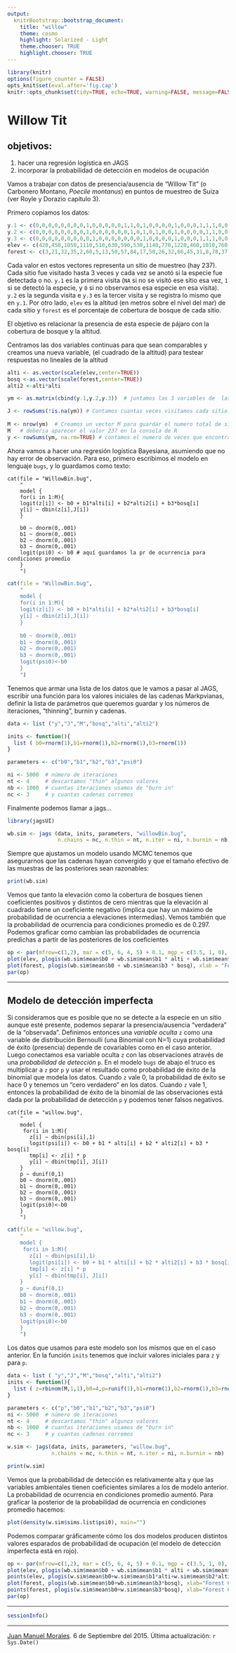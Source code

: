 ```yaml
---
output:
  knitrBootstrap::bootstrap_document:
    title: "willow"
    theme: cosmo
    highlight: Solarized - Light
    theme.chooser: TRUE
    highlight.chooser: TRUE
---
```


```r
library(knitr)
options(figure_counter = FALSE)
opts_knit$set(eval.after='fig.cap')
knitr::opts_chunk$set(tidy=TRUE, echo=TRUE, warning=FALSE, message=FALSE, dev='svg', fig.width=6, fig.height=5)
```

# Willow Tit

## objetivos: 
1. hacer una regresión logística en JAGS
2. incorporar la probabilidad de detección en modelos de ocupación

Vamos a trabajar con datos de presencia/ausencia de "Willow Tit" (o Carbonero Montano, *Poecile montanus*) en puntos de muestreo de Suiza (ver Royle y Dorazio capítulo 3).

Primero copiamos los datos:
```r
y.1 <- c(0,0,0,0,0,0,0,0,1,0,0,0,0,0,1,1,0,1,0,0,0,0,1,0,0,0,1,1,1,0,0,0,0,0,0,1,1,1,0,0,1,0,0,0,1,0,1,0,1,0,1,0,0,0,0,0,1,0,0,0,0,0,0,0,0,1,0,0,0,0,0,0,0,0,0,1,1,1,0,1,1,0,0,0,0,1,1,0,0,0,0,0,1,0,0,1,0,1,0,0,0,0,1,1,1,0,0,0,1,0,0,0,1,0,0,0,0,0,0,1,0,0,0,0,1,1,0,0,0,0,1,0,0,0,0,0,0,1,0,1,0,0,0,0,0,1,0,0,0,0,0,1,0,0,0,0,0,0,0,0,0,0,1,0,1,1,0,1,0,0,0,1,0,1,0,0,1,1,0,0,1,0,0,0,1,0,1,0,0,0,1,1,0,0,0,0,0,0,0,0,1,0,1,0,0,1,1,1,1,1,1,1,1,1,0,1,1,0,0,0,0,0,0,0,0,0,0,0,0,0,0,0,0,0,0,0,0)
y.2 <- c(0,0,0,0,0,0,0,0,1,0,0,0,0,0,0,1,0,1,0,1,0,0,1,0,0,0,0,1,1,0,0,0,0,0,0,1,1,1,0,0,1,0,0,0,1,0,1,0,1,0,1,0,0,0,0,0,1,0,0,0,0,0,0,0,0,1,0,0,0,0,0,0,0,0,0,1,1,1,0,1,0,0,0,0,NA,1,1,0,NA,0,0,0,1,0,0,0,0,1,0,0,0,0,1,1,1,0,0,0,1,0,0,0,1,1,0,0,0,0,0,1,0,0,0,0,1,0,0,0,0,0,1,0,0,0,0,0,0,0,0,1,0,0,0,0,1,0,0,0,1,0,1,0,0,0,0,0,0,0,0,0,0,0,0,0,0,1,0,1,0,0,0,1,1,0,0,0,1,0,0,0,1,0,0,0,0,1,1,0,0,0,1,1,0,0,0,0,0,1,0,0,1,0,0,1,0,1,0,1,1,1,1,1,1,1,0,1,1,0,0,0,0,0,0,0,0,0,0,0,0,0,0,0,0,0,0,0,0)
y.3 <- c(0,0,0,0,0,0,0,0,0,1,0,0,0,0,0,0,0,1,0,0,0,0,1,0,0,0,1,1,1,0,0,0,0,0,0,NA,1,1,NA,0,1,0,0,0,1,0,1,0,1,0,1,NA,0,0,0,0,1,0,1,0,0,0,NA,0,0,0,0,0,0,NA,NA,1,0,0,0,1,1,1,0,1,0,0,0,0,NA,1,1,0,NA,0,0,0,1,0,0,1,0,1,0,0,0,NA,1,1,1,0,0,0,1,0,0,0,1,1,0,0,0,0,0,1,0,0,0,0,1,NA,0,0,0,0,1,0,0,0,0,0,0,0,0,1,0,0,0,0,NA,1,0,NA,1,0,1,0,NA,0,0,0,0,0,0,0,0,0,0,0,NA,1,0,1,0,0,0,1,0,1,0,0,1,0,0,0,NA,0,0,0,0,1,0,0,0,0,1,1,0,0,0,0,NA,0,0,0,0,NA,NA,NA,NA,1,NA,NA,NA,1,1,1,1,1,NA,1,1,NA,NA,NA,NA,NA,NA,NA,NA,NA,NA,NA,NA,NA,NA,NA,NA,NA,NA,NA,NA)
elev <- c(420,450,1050,1110,510,630,590,530,1140,770,1220,460,1010,760,1300,1270,380,550,390,1380,530,1190,1490,920,620,540,820,1220,1180,730,580,490,1270,930,510,1830,1940,1090,2010,790,1730,1120,620,590,1840,930,540,420,1400,890,1460,1850,1420,600,550,750,1790,680,990,520,760,370,2710,650,660,730,460,360,250,1940,2420,1320,790,470,410,1940,1570,1880,1290,1340,880,710,630,450,2360,1650,2050,790,730,490,840,450,1010,1450,850,1240,570,1500,1420,780,470,2080,2020,1750,1630,640,530,660,1360,1290,670,480,2000,800,1010,680,490,400,320,1400,590,430,410,510,1930,1560,700,440,480,490,1850,490,480,440,820,670,610,1700,900,1250,910,540,450,470,1880,1400,470,830,1950,1660,1210,380,1840,950,880,480,550,550,340,550,1320,260,2010,1130,1910,1630,1540,1340,1180,830,540,1410,1320,890,580,500,1220,710,1820,520,1890,1650,1390,1390,1290,1810,1130,480,1040,410,2030,1880,950,450,950,1070,1980,1350,540,420,1420,2240,1980,2330,2050,1180,2010,2220,2310,2190,1770,1830,1870,1840,2420,1820,1850,2250,2250,2450,2350,2650,2750,2450,1950,2150,1850,2050,1850,2050,2150,2050,1950,1950,2250,2250,2350)
forest <- c(3,21,32,35,2,60,5,13,50,57,84,17,58,26,32,66,45,31,8,78,37,18,54,6,3,27,56,66,43,40,5,3,52,38,49,15,62,82,0,5,58,98,33,53,17,16,60,2,52,58,50,12,29,16,83,79,51,8,45,5,64,14,0,0,30,17,65,30,0,5,0,66,8,75,68,72,95,57,64,44,44,34,21,23,1,43,30,26,7,87,49,39,93,48,11,73,12,42,26,13,2,15,54,74,45,61,33,54,69,47,5,36,60,72,29,7,7,13,2,16,62,9,37,71,41,19,24,10,0,70,45,18,20,3,20,36,19,35,87,51,21,11,29,55,32,32,3,58,36,86,75,23,0,71,69,6,67,67,42,72,79,47,26,56,18,33,21,39,69,42,98,52,90,50,54,9,51,35,57,18,12,34,68,63,48,33,90,33,37,8,36,66,56,0,41,63,0,35,14,1,27,0,6,0,1,58,9,14,2,30,93,82,81,82,0,69,53,0,0,0,0,0,0,0,0,0,1,0,0,15,0,0,2,0,0,0,0)
```

Cada valor en estos vectores representa un sitio de muestreo (hay 237). Cada sitio fue visitado hasta 3 veces y cada vez se anotó si la especie fue detectada o no.
`y.1` es la primera visita (`NA` si no se visitó ese sitio esa vez, `1` si se detectó la especie, y `0` si no observamos esa especie en esa visita).  
`y.2` es la segunda visita e `y.3` es la tercer visita y se registra lo mismo que en `y.1`. Por otro lado, `elev` es la altitud (en metros sobre el nivel del mar) de cada sitio y `forest` es el porcentaje de cobertura de bosque de cada sitio.  

El objetivo es relacionar la presencia de esta especie de pájaro con la cobertura de bosque y la altitud.

Centramos las dos variables continuas para que sean comparables y creamos una nueva variable, (el cuadrado de la altitud) para testear respuestas no lineales de la altitud

```r
alti <- as.vector(scale(elev,center=TRUE))
bosq <-as.vector(scale(forest,center=TRUE))
alti2 <-alti*alti

ym <- as.matrix(cbind(y.1,y.2,y.3))  # juntamos las 3 variables de  las visitas y las llamamos "ym"

J <- rowSums(!is.na(ym)) # Contamos cuantas veces visitamos cada sitio.  
   
M <- nrow(ym)  # Creamos un vector M para guardar el numero total de sitios visitados  
M   # deberia aparecer el valor 237 en la consola de R 
y <- rowSums(ym, na.rm=TRUE) # contamos el numero de veces que encontramos a la especie en cada sitio.
```
Ahora vamos a hacer una regresión logística Bayesiana, asumiendo que no hay error de observación. Para eso, primero escribimos el modelo en lenguaje `bugs`, y lo guardamos como texto:

```
cat(file = "WillowBin.bug",
    "
    model { 
    for(i in 1:M){      
    logit(z[i]) <- b0 + b1*alti[i] + b2*alti2[i] + b3*bosq[i]              
    y[i] ~ dbin(z[i],J[i])  
    } 
    
    b0 ~ dnorm(0,.001) 
    b1 ~ dnorm(0,.001) 
    b2 ~ dnorm(0,.001) 
    b3 ~ dnorm(0,.001) 
    logit(psi0) <- b0 # aquí guardamos la pr de ocurrencia para condiciones promedio 
    }
    ")
```
```r
cat(file = "WillowBin.bug",
    "
    model { 
    for(i in 1:M){      
    logit(z[i]) <- b0 + b1*alti[i] + b2*alti2[i] + b3*bosq[i]              
    y[i] ~ dbin(z[i],J[i])  
    } 
    
    b0 ~ dnorm(0,.001) 
    b1 ~ dnorm(0,.001) 
    b2 ~ dnorm(0,.001) 
    b3 ~ dnorm(0,.001) 
    logit(psi0)<-b0
    }
    ")
```

Tenemos que armar una lista de los datos que le vamos a pasar al JAGS, escribir una función para los valores iniciales de las cadenas Markpvianas, definir la lista de parámetros que queremos guardar y los números de iteraciones, "thinning", burnin y cadenas.

```r
data <- list ("y","J","M","bosq","alti","alti2")

inits <- function(){
  list ( b0=rnorm(1),b1=rnorm(1),b2=rnorm(1),b3=rnorm(1))
}

parameters <- c("b0","b1","b2","b3","psi0") 

ni <- 5000  # número de iteraciones
nt <- 4     # descartamos "thin" algunos valores
nb <- 1000  # cuantas iteraciones usamos de "burn in"
nc <- 3     # y cuantas cadenas corremos
```

Finalmente podemos llamar a jags...

```r
library(jagsUI)

wb.sim <- jags (data, inits, parameters, "willowBin.bug",
                n.chains = nc, n.thin = nt, n.iter = ni, n.burnin = nb)
```

Siempre que ajustamos un modelo usando MCMC tenemos que asegurarnos que las cadenas hayan convergido y que el tamaño efectivo de las muestras de las posteriores sean razonables:
```r
print(wb.sim)
```
Vemos que tanto la elevación como la cobertura de bosques tienen coeficientes positivos y distintos de cero mientras que la elevación al cuadrado tiene un coeficiente negativo (implica que hay un máximo de probabilidad de ocurrencia a elevaciones intermedias). Vemos también que la probabilidad de ocurrencia para condiciones promedio es de 0.297.
Podemos graficar como cambian las probabilidades de ocurrencia predichas a partir de las posteriores de los coeficientes
```r
op <- par(mfrow=c(1,2), mar = c(5, 6, 4, 5) + 0.1, mgp = c(3.5, 1, 0), cex.lab = 1.3 , font.lab = 2, cex.axis = 1.3, bty = "n", las=1)
plot(elev, plogis(wb.sim$mean$b0 + wb.sim$mean$b1 * alti + wb.sim$mean$b2 * alti2), xlab = "Elevation", ylab = "Probability of Occurrence") 
plot(forest, plogis(wb.sim$mean$b0 + wb.sim$mean$b3 * bosq), xlab = "Forest Cover", ylab = "Probability of Occurrence")
par(op)
```
---------------------------------------

## Modelo de detección imperfecta

Si consideramos que es posible que no se detecte a la especie en un sitio aunque esté presente, podemos separar la presencia/ausencia "verdadera" de la "observada". Definimos entonces una *variable oculta* `z` como una variable de distribución Bernoulli (una Binomial con N=1) cuya probabilidad de éxito (presencia) depende de covariables como en el caso anterior. Luego conectamos esa variable oculta `z` con las observaciones através de una *probabilidad de detección* `p`. En el modelo `bugs` de abajo el truco es multiplicar a `z` por `p` y usar el resultado como probabilidad de éxito de la binomial que modela los datos. Cuando `z` vale 0, la probabilidad de éxito se hace 0 y tenemos un "cero verdadero" en los datos. Cuando `z` vale 1, entonces la probabilidad de éxito de la binomial de las observaciones está dada por la probabilidad de detección `p` y podemos tener falsos negativos.


```
cat(file = "willow.bug",
    "
    model { 
     for(i in 1:M){ 
       z[i] ~ dbin(psi[i],1)      
       logit(psi[i]) <- b0 + b1 * alti[i] + b2 * alti2[i] + b3 * bosq[i] 
       tmp[i] <- z[i] * p             
       y[i] ~ dbin(tmp[i], J[i])  
    } 
    p ~ dunif(0,1)                
    b0 ~ dnorm(0,.001) 
    b1 ~ dnorm(0,.001) 
    b2 ~ dnorm(0,.001) 
    b3 ~ dnorm(0,.001) 
    logit(psi0)<-b0
    }
    ")
```
```r
cat(file = "willow.bug",
    "
    model { 
     for(i in 1:M){ 
       z[i] ~ dbin(psi[i],1)      
       logit(psi[i]) <- b0 + b1 * alti[i] + b2 * alti2[i] + b3 * bosq[i] 
       tmp[i] <- z[i] * p             
       y[i] ~ dbin(tmp[i], J[i])  
    } 
    p ~ dunif(0,1)                
    b0 ~ dnorm(0,.001) 
    b1 ~ dnorm(0,.001) 
    b2 ~ dnorm(0,.001) 
    b3 ~ dnorm(0,.001) 
    logit(psi0)<-b0
    }
    ")
```

Los datos que usamos para este modelo son los mismos que en el caso anterior. En la función `inits` tenemos que incluir valores iniciales para `z` y para `p`.

```r
data <- list ( "y","J","M","bosq","alti","alti2")
inits <- function(){
  list ( z=rbinom(M,1,1),b0=4,p=runif(1),b1=rnorm(1),b2=rnorm(1),b3=rnorm(1))
}

parameters <- c("p","b0","b1","b2","b3","psi0")  
ni <- 5000  # número de iteraciones
nt <- 4     # descartamos "thin" algunos valores
nb <- 1000  # cuantas iteraciones usamos de "burn in"
nc <- 3     # y cuantas cadenas corremos

w.sim <- jags(data, inits, parameters, "willow.bug",
              n.chains = nc, n.thin = nt, n.iter = ni, n.burnin = nb)

print(w.sim)
```
Vemos que la probabilidad de detección es relativamente alta y que las variables ambientales tienen coeficientes similares a los de modelo anterior. La probabilidad de ocurrencia en condiciones promedio aumentó. Para graficar la posterior de la probabilidad de ocurrencia en condiciones promedio hacemos:

```r
plot(density(w.sim$sims.list$psi0), main="")
```

Podemos comparar gráficamente cómo los dos modelos producen distintos valores esparados de probabilidad de ocupación (el modelo de detección imperfecta está en rojo). 

```r
op <- par(mfrow=c(1,2), mar = c(5, 6, 4, 5) + 0.1, mgp = c(3.5, 1, 0), cex.lab = 1.3 , font.lab = 2, cex.axis = 1.3, bty = "n", las=1)
plot(elev, plogis(wb.sim$mean$b0 + wb.sim$mean$b1 * alti + wb.sim$mean$b2 * alti2), xlab="Elevation", ylab="Probability of Occurrence", ylim=c(0,1)) 
points(elev, plogis(w.sim$mean$b0+w.sim$mean$b1*alti+w.sim$mean$b2*alti2), xlab="Elevation", ylab="Probability of Occurrence", col=2) 
plot(forest, plogis(wb.sim$mean$b0+wb.sim$mean$b3*bosq), xlab="Forest Cover", ylab="Probability of Occurrence", ylim=c(0,1))
points(forest, plogis(w.sim$mean$b0+w.sim$mean$b3*bosq), xlab="Forest Cover", ylab="Probability of Occurrence", col=2)
par(op)
```
***

```r
sessionInfo()
```

-----------

[Juan Manuel Morales](https://sites.google.com/site/pajarom/). 6 de Septiembre del 2015. Última actualización: `r Sys.Date()`